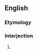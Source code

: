 ==English==

===Etymology===
{{rfe|lang=en}}

===Interjection===
{{en-interj}}

# {{synonym of|[[damn]] [[you]]|lang=en}}